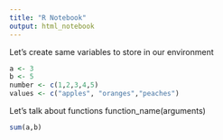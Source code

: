 ```yaml
---
title: "R Notebook"
output: html_notebook
---
```


Let's create same variables to store in our environment
```r
a <- 3
b <- 5
number <- c(1,2,3,4,5)
values <- c("apples", "oranges","peaches")
```

Let's talk about functions
function_name(arguments)
```r
sum(a,b)
```

